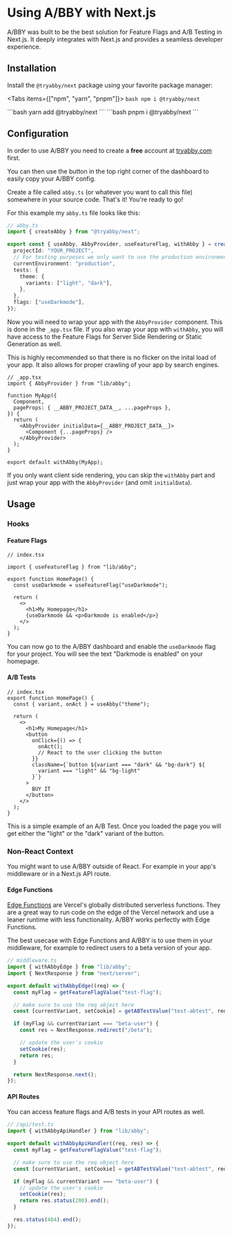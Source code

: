 
# Using A/BBY with Next.js

A/BBY was built to be the best solution for Feature Flags and A/B Testing in Next.js.
It deeply integrates with Next.js and provides a seamless developer experience.

## Installation

Install the `@tryabby/next` package using your favorite package manager:

<Tabs items={["npm", "yarn", "pnpm"]}>
  <Tab>
    ```bash
    npm i @tryabby/next
    ```
    </Tab>

  <Tab>
    ```bash
    yarn add @tryabby/next
    ```
</Tab>
  <Tab>
    ```bash
    pnpm i @tryabby/next 
    ```
    </Tab>
</Tabs>

## Configuration

In order to use A/BBY you need to create a **free** account at [tryabby.com](https://tryabby.com) first.

You can then use the button in the top right corner of the dashboard to easily copy your A/BBY config.

Create a file called `abby.ts` (or whatever you want to call this file) somewhere in your source code. That's it! You're ready to go!

For this example my `abby.ts` file looks like this:

```ts
// abby.ts
import { createAbby } from "@tryabby/next";

export const { useAbby, AbbyProvider, useFeatureFlag, withAbby } = createAbby({
  projectId: "YOUR_PROJECT",
  // For testing purposes we only want to use the production environment
  currentEnvironment: "production",
  tests: {
    theme: {
      variants: ["light", "dark"],
    },
  },
  flags: ["useDarkmode"],
});
```

Now you will need to wrap your app with the `AbbyProvider` component. This is done in the `_app.tsx` file.
If you also wrap your app with `withAbby`, you will have access to the Feature Flags for Server Side Rendering or Static Generation as well.

This is highly recommended so that there is no flicker on the inital load of your app. It also allows for proper crawling of your app by search engines.

```tsx
// _app.tsx
import { AbbyProvider } from "lib/abby";

function MyApp({
  Component,
  pageProps: { __ABBY_PROJECT_DATA__, ...pageProps },
}) {
  return (
    <AbbyProvider initialData={__ABBY_PROJECT_DATA__}>
      <Component {...pageProps} />
    </AbbyProvider>
  );
}

export default withAbby(MyApp);
```

If you only want client side rendering, you can skip the `withAbby` part and just wrap your app with the `AbbyProvider` (and omit `initialData`).

## Usage

### Hooks

#### Feature Flags

```tsx
// index.tsx

import { useFeatureFlag } from "lib/abby";

export function HomePage() {
  const useDarkmode = useFeatureFlag("useDarkmode");

  return (
    <>
      <h1>My Homepage</h1>
      {useDarkmode && <p>Darkmode is enabled</p>}
    </>
  );
}
```

You can now go to the A/BBY dashboard and enable the `useDarkmode` flag for your project. You will see the text "Darkmode is enabled" on your homepage.

#### A/B Tests

```tsx
// index.tsx
export function HomePage() {
  const { variant, onAct } = useAbby("theme");

  return (
    <>
      <h1>My Homepage</h1>
      <button
        onClick={() => {
          onAct();
          // React to the user clicking the button
        }}
        className={`button ${variant === "dark" && "bg-dark"} ${
          variant === "light" && "bg-light"
        }`}
      >
        BUY IT
      </button>
    </>
  );
}
```

This is a simple example of an A/B Test. Once you loaded the page you will get either the "light" or the "dark" variant of the button.

### Non-React Context

You might want to use A/BBY outside of React. For example in your app's middleware or in a Next.js API route.

#### Edge Functions

[Edge Functions](https://vercel.com/docs/concepts/functions/edge-functions) are Vercel's globally distributed serverless functions.
They are a great way to run code on the edge of the Vercel network and use a leaner runtime with less functionality.
A/BBY works perfectly with Edge Functions.

The best usecase with Edge Functions and A/BBY is to use them in your middleware, for example to redirect users to a beta version of your app.

```ts
// middleware.ts
import { withAbbyEdge } from "lib/abby";
import { NextResponse } from "next/server";

export default withAbbyEdge((req) => {
  const myFlag = getFeatureFlagValue("test-flag");

  // make sure to use the req object here
  const [currentVariant, setCookie] = getABTestValue("test-abtest", req);

  if (myFlag && currentVariant === "beta-user") {
    const res = NextResponse.redirect("/beta");

    // update the user's cookie
    setCookie(res);
    return res;
  }

  return NextResponse.next();
});
```

#### API Routes

You can access feature flags and A/B tests in your API routes as well.

```ts
// /api/test.ts
import { withAbbyApiHandler } from "lib/abby";

export default withAbbyApiHandler((req, res) => {
  const myFlag = getFeatureFlagValue("test-flag");

  // make sure to use the req object here
  const [currentVariant, setCookie] = getABTestValue("test-abtest", req);

  if (myFlag && currentVariant === "beta-user") {
    // update the user's cookie
    setCookie(res);
    return res.status(200).end();
  }

  res.status(404).end();
});
```
